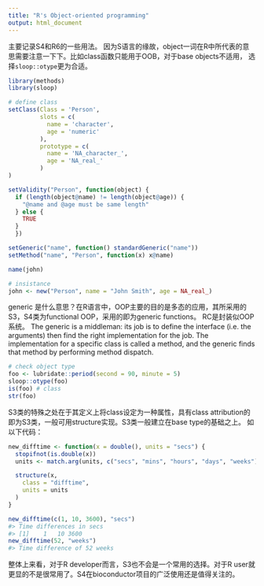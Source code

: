 ```yaml
---
title: "R's Object-oriented programming"
output: html_document
---
```


主要记录S4和R6的一些用法。
因为S语言的缘故，object一词在R中所代表的意思需要注意一下下。比如class函数只能用于OOB，对于base objects不适用， 选择`sloop::otype`更为合适。


```r
library(methods)
library(sloop)
```

```r
# define class
setClass(Class = 'Person',
         slots = c(
           name = 'character',
           age = 'numeric'
         ),
         prototype = c(
           name = 'NA_character_',
           age = 'NA_real_'
         )
)

setValidity("Person", function(object) {
  if (length(object@name) != length(object@age)) {
    "@name and @age must be same length"
  } else {
    TRUE
  }
  })

setGeneric("name", function() standardGeneric("name"))
setMethod("name", "Person", function(x) x@name)

name(john)

# insistance
john <- new("Person", name = "John Smith", age = NA_real_)


```

generic 是什么意思？在R语言中，OOP主要的目的是多态的应用，其所采用的S3，S4类为functional OOP，采用的即为generic functions。
RC是封装似OOP系统。
The generic is a middleman: its job is to define the interface (i.e. the arguments) then find the right implementation for the job. The implementation for a specific class is called a method, and the generic finds that method by performing method dispatch.

```r
# check object type
foo <- lubridate::period(second = 90, minute = 5)
sloop::otype(foo)
is(foo) # class
str(foo)
```

S3类的特殊之处在于其定义上将class设定为一种属性，具有class attribution的即为S3类，一般可用structure实现。S3类一般建立在base  type的基础之上。
如以下代码：
```r
new_difftime <- function(x = double(), units = "secs") {
  stopifnot(is.double(x))
  units <- match.arg(units, c("secs", "mins", "hours", "days", "weeks"))

  structure(x,
    class = "difftime",
    units = units
  )
}

new_difftime(c(1, 10, 3600), "secs")
#> Time differences in secs
#> [1]    1   10 3600
new_difftime(52, "weeks")
#> Time difference of 52 weeks

```
整体上来看，对于R developer而言，S3也不会是一个常用的选择。对于R user就更显的不是很常用了。S4在bioconductor项目的广泛使用还是值得关注的。